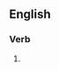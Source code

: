 {{also|reëxtending|re-extending}}

==English==

===Verb===
{{head|en|verb form}}

# {{present participle of|reextend|lang=en|nocat=1}}
